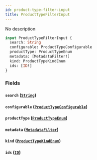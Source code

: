 ```yaml
---
id: product-type-filter-input
title: ProductTypeFilterInput
---
```


No description

```graphql
input ProductTypeFilterInput {
  search: String
  configurable: ProductTypeConfigurable
  productType: ProductTypeEnum
  metadata: [MetadataFilter!]
  kind: ProductTypeKindEnum
  ids: [ID!]
}
```

### Fields

#### `search` ([`String`](../../../developer/api-reference/scalars/string))

#### `configurable` ([`ProductTypeConfigurable`](../../../developer/api-reference/enums/product-type-configurable))

#### `productType` ([`ProductTypeEnum`](../../../developer/api-reference/enums/product-type-enum))

#### `metadata` ([`MetadataFilter`](../../../developer/api-reference/inputs/metadata-filter))

#### `kind` ([`ProductTypeKindEnum`](../../../developer/api-reference/enums/product-type-kind-enum))

#### `ids` ([`ID`](../../../developer/api-reference/scalars/id))
